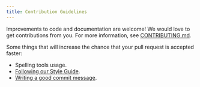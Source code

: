 ```yaml
---
title: Contribution Guidelines
---
```


Improvements to code and documentation are welcome! We would love to get contributions from you. For more information, see [CONTRIBUTING.md](https://github.com/tiiuae/ghaf/blob/main/CONTRIBUTING.md).

Some things that will increase the chance that your pull request is accepted faster:

- Spelling tools usage.
- [Following our Style Guide](https://github.com/tiiuae/ghaf/blob/main/docs/style_guide.md).
- [Writing a good commit message](https://github.com/tiiuae/ghaf/blob/main/CONTRIBUTING.md#commit-message-guidelines).
